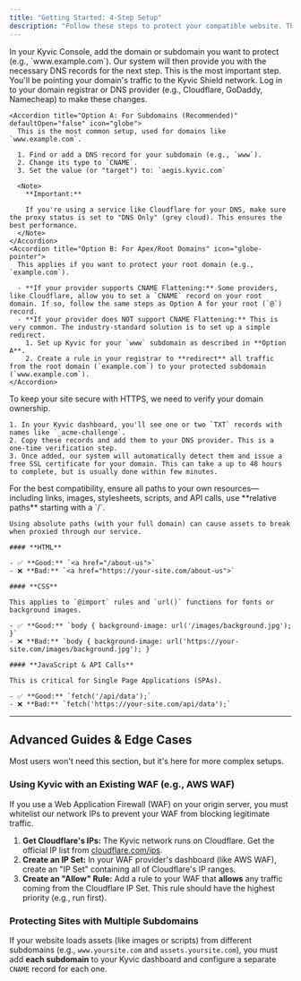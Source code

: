```yaml
---
title: "Getting Started: 4-Step Setup"
description: "Follow these steps to protect your compatible website. The entire process typically takes less than 10 minutes."
---
```


<Steps>
  <Step title="Step 1: Add Your Domain to Kyvic" titleSize="h2">
    In your Kyvic Console, add the domain or subdomain you want to protect (e.g., `www.example.com`). Our system will then provide you with the necessary DNS records for the next step.
  </Step>
  <Step title="Step 2: Configure Your DNS" titleSize="h2">
    This is the most important step. You'll be pointing your domain's traffic to the Kyvic Shield network. Log in to your domain registrar or DNS provider (e.g., Cloudflare, GoDaddy, Namecheap) to make these changes.

    <Accordion title="Option A: For Subdomains (Recommended)" defaultOpen="false" icon="globe">
      This is the most common setup, used for domains like `www.example.com`.

      1. Find or add a DNS record for your subdomain (e.g., `www`).
      2. Change its type to `CNAME`.
      3. Set the value (or "target") to: `aegis.kyvic.com`

      <Note>
        **Important:**

        If you're using a service like Cloudflare for your DNS, make sure the proxy status is set to "DNS Only" (grey cloud). This ensures the best performance.
      </Note>
    </Accordion>
    <Accordion title="Option B: For Apex/Root Domains" icon="globe-pointer">
      This applies if you want to protect your root domain (e.g., `example.com`).

      - **If your provider supports CNAME Flattening:** Some providers, like Cloudflare, allow you to set a `CNAME` record on your root domain. If so, follow the same steps as Option A for your root (`@`) record.
      - **If your provider does NOT support CNAME Flattening:** This is very common. The industry-standard solution is to set up a simple redirect.
        1. Set up Kyvic for your `www` subdomain as described in **Option A**.
        2. Create a rule in your registrar to **redirect** all traffic from the root domain (`example.com`) to your protected subdomain (`www.example.com`).
    </Accordion>
  </Step>
  <Step title="Step 3: Activate Your SSL Certificate" titleSize="h2">
    To keep your site secure with HTTPS, we need to verify your domain ownership.

    1. In your Kyvic dashboard, you'll see one or two `TXT` records with names like `_acme-challenge`.
    2. Copy these records and add them to your DNS provider. This is a one-time verification step.
    3. Once added, our system will automatically detect them and issue a free SSL certificate for your domain. This can take a up to 48 hours to complete, but is usually done within few minutes.
  </Step>
  <Step title="Step 4: Use Relative Paths for All Internal Resources" stepNumber={4} titleSize="h2">
    For the best compatibility, ensure all paths to your own resources—including links, images, stylesheets, scripts, and API calls, use **relative paths** starting with a `/`.

    Using absolute paths (with your full domain) can cause assets to break when proxied through our service.

    #### **HTML**

    - ✅ **Good:** `<a href="/about-us">`
    - ❌ **Bad:** `<a href="https://your-site.com/about-us">`

    #### **CSS**

    This applies to `@import` rules and `url()` functions for fonts or background images.

    - ✅ **Good:** `body { background-image: url('/images/background.jpg'); }`
    - ❌ **Bad:** `body { background-image: url('https://your-site.com/images/background.jpg'); }`

    #### **JavaScript & API Calls**

    This is critical for Single Page Applications (SPAs).

    - ✅ **Good:** `fetch('/api/data');`
    - ❌ **Bad:** `fetch('https://your-site.com/api/data');`
  </Step>
  <Step title="That's it! Your are all set!" icon="party-horn" stepNumber={5} titleSize="h2">
    
  </Step>
</Steps>

---

## Advanced Guides & Edge Cases

Most users won't need this section, but it's here for more complex setups.

### Using Kyvic with an Existing WAF (e.g., AWS WAF)

If you use a Web Application Firewall (WAF) on your origin server, you must whitelist our network IPs to prevent your WAF from blocking legitimate traffic.

1. **Get Cloudflare's IPs:** The Kyvic network runs on Cloudflare. Get the official IP list from [cloudflare.com/ips](https://www.cloudflare.com/ips).
2. **Create an IP Set:** In your WAF provider's dashboard (like AWS WAF), create an "IP Set" containing all of Cloudflare's IP ranges.
3. **Create an "Allow" Rule:** Add a rule to your WAF that **allows** any traffic coming from the Cloudflare IP Set. This rule should have the highest priority (e.g., run first).

### Protecting Sites with Multiple Subdomains

If your website loads assets (like images or scripts) from different subdomains (e.g., `www.yoursite.com` and `assets.yoursite.com`), you must add **each subdomain** to your Kyvic dashboard and configure a separate `CNAME` record for each one.